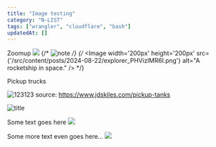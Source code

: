 ```yaml
---
title: "Image testing"
category: "N-LIST"
tags: ["wrangler", "cloudflare", "bash"]
updatedAt: []
---
```



Zoomup
![](/src/content/posts/2024-08-22/explorer_PHVizlMR6I.png)
{/* ![note](./explorer_PHVizlMR6I.png) */}
{/* <Image width='200px' height='200px' src={'/src/content/posts/2024-08-22/explorer_PHVizlMR6I.png'} alt="A rocketship in space." /> */}

Pickup trucks

![123123](/src/content/posts/2024-08-22/explorer_wuHrUqsago.jpg)
source: https://www.jdskiles.com/pickup-tanks


![title](/src/content/posts/2024-08-22/explorer_FwzKLD6S3t.png)

Some text goes here
![](/src/content/posts/2024-08-22/explorer_gmqADYbmyN.png)

Some more text even goes here...
![](/src/content/posts/2024-08-22/sublime_text_ZiEPX2TTU8.gif)





